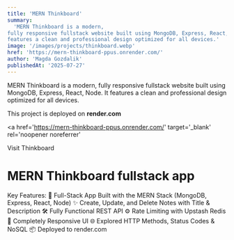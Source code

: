 ```yaml
---
title: 'MERN Thinkboard'
summary:
  'MERN Thinkboard is a modern,
fully responsive fullstack website built using MongoDB, Express, React, Node. It
features a clean and professional design optimized for all devices.'
image: '/images/projects/thinkboard.webp'
href: 'https://mern-thinkboard-ppus.onrender.com/'
author: 'Magda Gozdalik'
publishedAt: '2025-07-27'
---
```


MERN Thinkboard is a modern, fully responsive fullstack website built using
MongoDB, Express, React, Node. It features a clean and professional design
optimized for all devices.

This project is deployed on **render.com**

<a
  href='https://mern-thinkboard-ppus.onrender.com/'
  target='_blank'
  rel='noopener noreferrer'
>
  Visit Thinkboard
</a>

# MERN Thinkboard fullstack app

Key Features: 🧱 Full-Stack App Built with the MERN Stack (MongoDB, Express,
React, Node) ✨ Create, Update, and Delete Notes with Title & Description 🛠️
Fully Functional REST API ⚙️ Rate Limiting with Upstash Redis 🚀 Completely
Responsive UI 🌐 Explored HTTP Methods, Status Codes & NoSQL 📦 Deployed to
render.com
